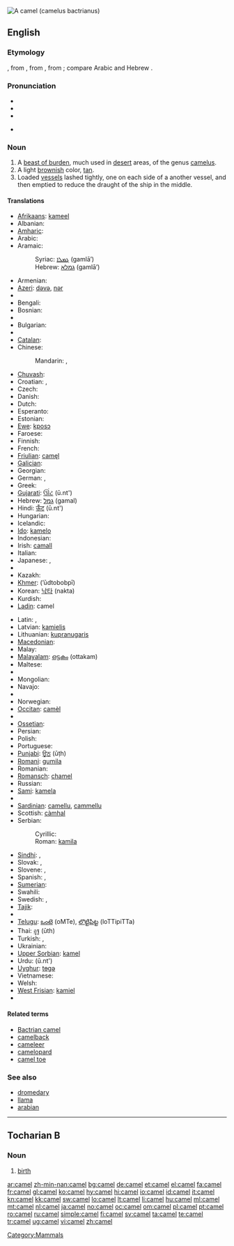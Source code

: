 [[Image:Camel seitlich trabend.jpg|thumb|right|A camel (camelus bactrianus)]]
{{also|camèl|camęl}}
==English==
{{wikipedia}}

===Etymology===
{{etyl|ang}}, from {{etyl|la}} {{term|camelus|camēlus|lang=la}}, from {{etyl|grc}} {{term|sc=polytonic|κάμηλος|tr=kamēlos|lang=grc}}, from {{proto|Semitic|gamal-}}; compare Arabic {{term|sc=Arab|جمل|tr=jamal|lang=ar}} and Hebrew {{term|sc=Hebr|גמל|tr=gamal|lang=he}}.

===Pronunciation===
* {{IPA|/'kæməl/}}
* {{audio|en-au-camel.ogg|Audio (Australia)}}
* {{audio|en-us-camel.ogg|Audio (US)}}

* {{rhymes|æməl}}

===Noun===
{{en-noun}}

# A [[beast of burden]], much used in [[desert]] areas, of the genus [[camelus]].
# A light [[brownish]] color, [[tan]].
# Loaded [[vessel]]s lashed tightly, one on each side of a another vessel, and then emptied to reduce the draught of the ship in the middle.

====Translations====
{{trans-top|beast of burden}}
* [[Afrikaans]]: [[kameel]]
* Albanian: {{t-|sq|deve|f|xs=Albanian}}
* [[Amharic]]: {{t-|am|ግመል|tr=gəmäl|sc=Ethi|xs=Amharic}}
* Arabic: {{t+|ar|جمل|m|tr=jámal}}
* Aramaic:
*: Syriac: [[ܓܡܠܐ]] (gamlā’) {{c}}
*: Hebrew: [[גמלא]] (gamlā’) {{c}}
* Armenian: {{t+|hy|ուղտ|tr=uġt}}
* [[Azeri]]: [[dəvə]], [[nər]]
* {{trreq|Basque}}
* Bengali: {{t-|bn|উট|sc=Beng|xs=Bengali}}
* Bosnian: {{t-|bs|kamila|f}}
* {{trreq|Breton}}
* Bulgarian: {{t+|bg|камила|f|tr=kamila}}
* {{trreq|Burmese}}
* [[Catalan]]: {{t|ca|camell|m}}
* Chinese:
*: Mandarin: {{t-|cmn|駱駝|sc=Hani}}, {{t-|cmn|骆驼|tr=luòtuó|sc=Hani}}
* [[Chuvash]]: {{tø|cv|тĕве|tr=tĕve}}
* Croatian: {{t-|hr|kamila|f}}, {{t-|hr|deva|f}}
* Czech: {{t-|cs|velbloud|m}}
* Danish: {{t+|da|kamel|c}}
* Dutch: {{t+|nl|kameel|m}}
* Esperanto: {{t+|eo|kamelo|xs=Esperanto}}
* Estonian: {{t-|et|kaamel}}
* [[Ewe]]: [[kposɔ]] {{n}}
* Faroese: {{t-|fo|kamelur|m|xs=Faroese}}
* Finnish: {{t+|fi|kameli}}
* French: {{t+|fr|chameau|m}}
* [[Friulian]]: [[camęl]]
* [[Galician]]: {{t-|gl|camelo|m|xs=Galician}}
* Georgian: {{t-|ka|აქლემი|tr=ak‘lemi|sc=Geor|xs=Georgian}}
* German: {{t+|de|Kamel|n}}, {{t+|de|Trampeltier|n}}
* Greek: {{t+|el|καμήλα|f}}
* [[Gujarati]]: [[ઊંટ]] (ū.nt')
* Hebrew: [[גמל]] (gamal) {{m}}
* Hindi: [[ऊँट]] (ū.nt') {{m}}
* Hungarian: {{t+|hu|teve}}
* Icelandic: {{t+|is|úlfaldi|m}}
* [[Ido]]: [[kamelo]]
* Indonesian: {{t+|id|unta|xs=Indonesian}}
* Irish: [[camall]] {{m}}
* Italian: {{t+|it|cammello|m}}
* Japanese: {{t-|ja|駱駝}}, {{t-|ja|ラクダ|tr=rakuda}}
* {{trreq|Kannada}}
* Kazakh: {{t|kk|түйе|tr=tùje|sc=Cyrl|xs=Kazakh}}
* [[Khmer]]: {{Khmr|[[អូដ្ធបូកពីរ]]}} (’ūdtobobpī)
* Korean: [[낙타]] (nakta)
* Kurdish: {{ku-Arab|[[حوشتر]]}}
* [[Ladin]]: camel
{{trans-mid}}
* Latin: {{t-|la|camelus|m|alt=camēlus}}, {{t-|la|camela|f|alt=camēla}}
* Latvian: [[kamielis]] {{g|Latvian}}
* Lithuanian: [[kupranugaris]] {{g|Lithuanian}}
* [[Macedonian]]: {{t-|mk|камила|f|tr=kámila}}
* Malay: {{t-|ms|unta|xs=Malay}}
* [[Malayalam]]: [[ഒട്ടകം]] (ottakam)
* Maltese: {{t+|mt|ġemel|m|xs=Maltese}}
* {{trreq|Marathi}}
* Mongolian: {{t-|mn|тэмээ|sc=Cyrl|xs=Mongolian}}
* Navajo: {{tø|nv|ghą́ą́ʼaskʼidii}}
* {{trreq|Nepali}}
* Norwegian: {{t+|no|kamel|m}}
* [[Occitan]]: [[camèl]] {{m}}
* {{trreq|Oriya}}
* [[Ossetian]]: {{tø|os|теуа|tr=teua|sc=Cyrl|xs=Ossetian}}
* Persian: {{t+|fa|شتر|tr=shotor|xs=Persian}}
* Polish: {{t+|pl|wielbłąd|m}}
* Portuguese: {{t+|pt|camelo|m}}
* [[Punjabi]]: [[ਊਠ]] (ūṭh)
* [[Romani]]: [[gumila]] {{f}}
* Romanian: {{t+|ro|cămilă|f}}
* [[Romansch]]: [[chamel]]
* Russian: {{t+|ru|верблюд|m|tr=verbljúd}}
* [[Sami]]: [[kamela]]
* {{trreq|Sanskrit}}
* [[Sardinian]]: [[camellu]], [[cammellu]]
* Scottish: [[càmhal]]
* Serbian:
*: Cyrillic: {{t-|sr|камила|f|sc=Cyrl}}
*: Roman: [[kamila#Serbian|kamila]] {{f}}
* [[Sindhi]]: {{sd-Arab|[[اُٺُ]]}} {{m}}, {{sd-Arab|[[ڏاچِي]]}} {{m}}
* Slovak: {{t-|sk|ťava|f}}, {{t-|sk|dromedár|m}}
* Slovene: {{t+|sl|kamela|f}}, {{t+|sl|velblod|m}}
* Spanish: {{t+|es|camello|m}}, {{t-|es|dromedario|m}}
* [[Sumerian]]: {{tø|sux|𒄞𒆳𒋛𒄮𒊏𒀭|tr=AM.SI.ḪAR.RA.AN|sc=Xsux|xs=Sumerian}}
* Swahili: {{t+|sw|ngamia|xs=Swahili}}
* Swedish: {{t+|sv|kamel|c}}, {{t+|sv|dromedar|c}}
* [[Tajik]]: {{t|tg|уштур|sc=Cyrl|xs=Tajik}}
* {{trreq|Tamil}}
* [[Telugu]]: [[ఒంటె]] (oMTe), [[లొట్టిపిట్ట]] (loTTipiTTa)
* Thai: [[อูฐ]] (ūth)
* Turkish: {{t+|tr|deve}}, {{t+|tr|hecin}}
* Ukrainian: {{t+|uk|верблюд|m|tr=verbljud|xs=Ukrainian}}
* [[Upper Sorbian]]: [[kamel]]
* Urdu: {{ur-Arab|[[اونٹ|اُونٹ]]}} (ū.nt') {{g|Urdu}}
* [[Uyghur]]: [[tɵgə]]
* Vietnamese: {{t+|vi|lạc đà|xs=Vietnamese}}
* Welsh: {{t-|cy|camel|m|xs=Welsh}}
* [[West Frisian]]: [[kamiel]] {{c}}
* {{trreq|Yiddish}}
{{trans-bottom}}

====Related terms====
* [[Bactrian camel]]
* [[camelback]]
* [[cameleer]]
* [[camelopard]]
* [[camel toe]]

===See also===
* [[dromedary]]
* [[llama]]
* [[arabian]]

{{anagrams:en/acelm}}
[[Category:Mammals]]

----

==Tocharian B==

===Noun===
{{infl|txb|noun}}

# [[birth]]

[[ar:camel]]
[[zh-min-nan:camel]]
[[bg:camel]]
[[de:camel]]
[[et:camel]]
[[el:camel]]
[[fa:camel]]
[[fr:camel]]
[[gl:camel]]
[[ko:camel]]
[[hy:camel]]
[[hi:camel]]
[[io:camel]]
[[id:camel]]
[[it:camel]]
[[kn:camel]]
[[kk:camel]]
[[sw:camel]]
[[lo:camel]]
[[lt:camel]]
[[li:camel]]
[[hu:camel]]
[[ml:camel]]
[[mt:camel]]
[[nl:camel]]
[[ja:camel]]
[[no:camel]]
[[oc:camel]]
[[om:camel]]
[[pl:camel]]
[[pt:camel]]
[[ro:camel]]
[[ru:camel]]
[[simple:camel]]
[[fi:camel]]
[[sv:camel]]
[[ta:camel]]
[[te:camel]]
[[tr:camel]]
[[ug:camel]]
[[vi:camel]]
[[zh:camel]]